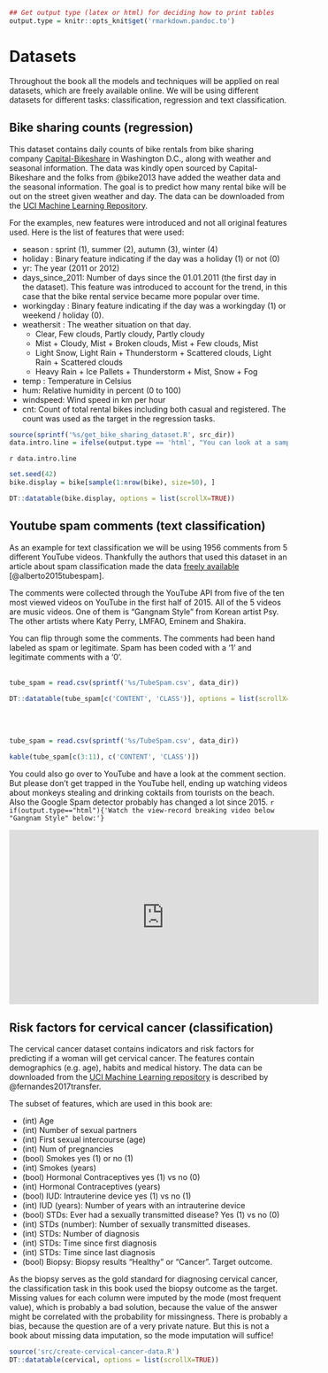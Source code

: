 ```r
## Get output type (latex or html) for deciding how to print tables
output.type = knitr::opts_knit$get('rmarkdown.pandoc.to')
```
# Datasets {#data}
Throughout the book all the models and techniques will be applied on real datasets, which are freely available online.
We will be using different datasets for different tasks: classification, regression and text classification.

## Bike sharing counts (regression) {#bike.data}
This dataset contains daily counts of bike rentals from bike sharing company [Capital-Bikeshare](https://www.capitalbikeshare.com/) in Washington D.C., along with weather and seasonal information.
The data was kindly open sourced by Capital-Bikeshare and the folks from @bike2013 have added the weather data and the seasonal information. The goal is to predict how many rental bike will be out on the street given weather and day. The data can be downloaded from the [UCI Machine Learning Repository](http://archive.ics.uci.edu/ml/datasets/Bike+Sharing+Dataset).


For the examples, new features were introduced and not all original features used. Here is the list of features that were used:

- season : sprint (1), summer (2), autumn (3), winter (4)
- holiday : Binary feature indicating if the day was a holiday (1) or not (0)
- yr: The year (2011 or 2012)
- days_since_2011: Number of days since the 01.01.2011 (the first day in the dataset). This feature was introduced to account for the trend, in this case that the bike rental service became more popular over time.
- workingday : Binary feature indicating if the day was a workingday (1) or weekend / holiday (0).
- weathersit : The weather situation on that day.
    - Clear, Few clouds, Partly cloudy, Partly cloudy
    - Mist + Cloudy, Mist + Broken clouds, Mist + Few clouds, Mist
    - Light Snow, Light Rain + Thunderstorm + Scattered clouds, Light Rain + Scattered clouds
    - Heavy Rain + Ice Pallets + Thunderstorm + Mist, Snow + Fog
- temp : Temperature in Celsius
- hum: Relative humidity in percent (0 to 100)
- windspeed: Wind speed in km per hour
- cnt: Count of total rental bikes including both casual and registered. The count was used as the target in the regression tasks.
```r
source(sprintf('%s/get_bike_sharing_dataset.R', src_dir))
data.intro.line = ifelse(output.type == 'html', "You can look at a sample of days here:", "")
```
`r data.intro.line`

```r
set.seed(42)
bike.display = bike[sample(1:nrow(bike), size=50), ]

DT::datatable(bike.display, options = list(scrollX=TRUE))
```

## Youtube spam comments (text classification) {#spam.data}
As an example for text classification we will be using 1956 comments from 5 different YouTube videos. Thankfully the authors that used this dataset in an article about spam classification made the data  [freely available](http://dcomp.sor.ufscar.br/talmeida/youtubespamcollection/) [@alberto2015tubespam].

The comments were  collected through the YouTube API from five of the ten most viewed videos
on YouTube in the first half of 2015. All of the 5 videos are music videos. One of them is "Gangnam Style" from Korean artist Psy. The other artists where Katy Perry, LMFAO, Eminem and Shakira.


You can flip through some the comments. The comments had been hand labeled as spam or legitimate.
Spam has been coded with a '1' and legitimate comments with a '0'.
<br />
<br />

```r
tube_spam = read.csv(sprintf('%s/TubeSpam.csv', data_dir))

DT::datatable(tube_spam[c('CONTENT', 'CLASS')], options = list(scrollX=TRUE))
```
<br />
<br />
```r
tube_spam = read.csv(sprintf('%s/TubeSpam.csv', data_dir))

kable(tube_spam[c(3:11), c('CONTENT', 'CLASS')])
```

You could also go over to YouTube and have a look at the comment section. But please don't get trapped in the YouTube hell, ending up watching videos about monkeys stealing and drinking coktails from tourists on the beach. Also the Google Spam detector probably has changed a lot since 2015.
`r if(output.type=="html"){'Watch the view-record breaking video below "Gangnam Style" below:'}`

<iframe width="560" height="315" src="https://www.youtube.com/embed/9bZkp7q19f0" frameborder="0" allowfullscreen></iframe>

## Risk factors for cervical cancer (classification) {#cervical.data}

The cervical cancer dataset contains indicators and risk factors for predicting if a woman will get cervical cancer. The features contain demographics (e.g. age), habits and medical history. The data can be downloaded from the [UCI Machine Learning repository](https://archive.ics.uci.edu/ml/datasets/Cervical+cancer+%28Risk+Factors%29) is described by @fernandes2017transfer.

The subset of features, which are used in this book are:

- (int) Age
- (int) Number of sexual partners
- (int) First sexual intercourse (age)
- (int) Num of pregnancies
- (bool) Smokes yes (1) or no (1)
- (int) Smokes (years)
- (bool) Hormonal Contraceptives yes (1) vs no (0)
- (int) Hormonal Contraceptives (years)
- (bool) IUD: Intrauterine device yes (1) vs no (1)
- (int) IUD (years): Number of years with an intrauterine device
- (bool) STDs: Ever had a sexually transmitted disease? Yes (1) vs no (0)
- (int) STDs (number): Number of sexually transmitted diseases.
- (int) STDs: Number of diagnosis
- (int) STDs: Time since first diagnosis
- (int) STDs: Time since last diagnosis
- (bool) Biopsy: Biopsy results "Healthy" or "Cancer". Target outcome.

As the biopsy serves as the gold standard for diagnosing cervical cancer, the classification task in this book used the biopsy outcome as the target.
Missing values for each column were imputed by the mode (most frequent value), which is probably a bad solution, because the value of the answer might be correlated with the probability for missingness.
There is probably a bias, because the question are of a very private nature.
But this is not a book about missing data imputation, so the mode imputation will suffice!

```r
source('src/create-cervical-cancer-data.R')
DT::datatable(cervical, options = list(scrollX=TRUE))
```
